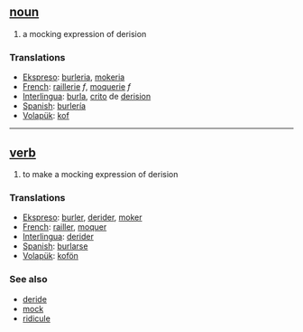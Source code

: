 == [[noun]] == 
# a mocking expression of derision
=== Translations === 
*[[Ekspreso]]: [[burleria]], [[mokeria]]
*[[French]]: [[raillerie]] ''f'', [[moquerie]] ''f''
*[[Interlingua]]: [[burla]], [[crito]] de [[derision]] 
*[[Spanish]]: [[burlería]] 
*[[Volapük]]: [[kof]]


----

== [[verb]] == 
# to make a mocking expression of derision
=== Translations === 
*[[Ekspreso]]: [[burler]], [[derider]], [[moker]]
*[[French]]: [[railler]], [[moquer]]
*[[Interlingua]]: [[derider]] 
*[[Spanish]]: [[burlarse]] 
*[[Volapük]]: [[kofön]] 

=== See also === 
*[[deride]]
*[[mock]]
*[[ridicule]]